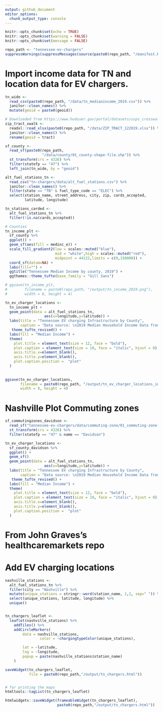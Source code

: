 ```yaml
---
output: github_document
editor_options: 
  chunk_output_type: console
---
```


```r
knitr::opts_chunk$set(echo = TRUE)
knitr::opts_chunk$set(warning = FALSE)
knitr::opts_chunk$set(message = FALSE)

repo_path <- "tennessee-ev-chargers"
suppressWarnings(suppressMessages(source(paste0(repo_path, "/manifest.R"))))
```

# Import income data for TN and location data for EV chargers.
```r
tn_wide <- 
  read_csv(paste0(repo_path, "/data/tn_medianincome_2019.csv")) %>% 
  janitor::clean_names() %>% 
  mutate(geoid = paste0(geoid))

# Downloaded from https://www.huduser.gov/portal/datasets/usps_crosswalk.html
zip_tract_xwalk <- 
  readxl::read_xlsx(paste0(repo_path, "/data/ZIP_TRACT_122019.xlsx")) %>%
  janitor::clean_names() %>% 
  rename(geoid = tract)

sf_county <-
  read_sf(paste0(repo_path,
                 "/data/county/01_county-shape-file.shp")) %>% 
  st_transform(crs = 4326) %>% 
  filter(statefp == "47") %>% 
  left_join(tn_wide, by = "geoid")

alt_fuel_stations_tn <- 
  read_csv("tn-chargers/data/alt_fuel_stations.csv") %>%
  janitor::clean_names() %>%
  filter(state == "TN" & fuel_type_code == "ELEC") %>%
  select(station_name, street_address, city, zip, cards_accepted, 
         latitude, longitude)

tn_stations_carded <- 
  alt_fuel_stations_tn %>%
  filter(!is.na(cards_accepted))
```


```r
# Counties
tn_income_plt <-
  sf_county %>%
  ggplot() + 
  geom_sf(aes(fill = medinc_e)) +
  scale_fill_gradient2(low = scales::muted("blue"),
                       mid = "white",high = scales::muted("red"),
                       midpoint = 44122,limits = c(0,150000)) + 
  coord_sf(datum=NA) + 
  labs(fill="") + 
  ggtitle("Tennessee Median Income by county, 2019") + 
  ggthemes::theme_tufte(base_family = "Gill Sans")

# ggsave(tn_income_plt,
#        filename = paste0(repo_path, "/output/tn_income_2019.png"), 
#        width = 8, height = 4)

tn_ev_charger_locations <-
  tn_income_plt + 
  geom_point(data = alt_fuel_stations_tn,
                  aes(x=longitude,y=latitude)) + 
  labs(title = "Tennessee EV charging Infrastructure by County",
       caption = "Data source: \n2019 Median Household Income Data from the American Community Survey. census.gov/programs-surveys/acs/. \nEV coordinates obtained using the National Renewable Energy Lab API. developer.nrel.gov. \nEach dot represents a terminal of one or more EV chargers") +
   theme_tufte_revised() +
  labs(fill = "Median Income") +
  theme(
    plot.title = element_text(size = 12, face = "bold"),
    plot.caption = element_text(size = 10, face = "italic", hjust = 0),
    axis.title.x=element_blank(),
    axis.title.y=element_blank(),
    plot.caption.position =  "plot"
  ) 
 
  
ggsave(tn_ev_charger_locations,
       filename = paste0(repo_path, "/output/tn_ev_charger_locations_income_2019.png"),
       width = 8, height = 4)
```

# Nashville Plot  Commuting zones


```r
sf_commutingzones_davidson <-
  read_sf("tennessee-ev-chargers/data/commuting-zone/01_commuting-zone-shape-file.shp") %>% 
  st_transform(crs = 4326) %>%
  filter(statefp == "47" & name == "Davidson") 

tn_ev_charger_locations <-
  sf_county_davidson %>%
  ggplot() +
  geom_sf()
  geom_point(data = alt_fuel_stations_tn,
                  aes(x=longitude,y=latitude)) + 
  labs(title = "Tennessee EV charging Infrastructure by County",
       caption = "Data source: \n2019 Median Household Income Data from the American Community Survey. census.gov/programs-surveys/acs/. \nEV coordinates obtained using the National Renewable Energy Lab API. developer.nrel.gov. \nEach dot represents a terminal of one or more EV chargers") +
   theme_tufte_revised() +
  labs(fill = "Median Income") +
  theme(
    plot.title = element_text(size = 12, face = "bold"),
    plot.caption = element_text(size = 10, face = "italic", hjust = 0),
    axis.title.x=element_blank(),
    axis.title.y=element_blank(),
    plot.caption.position =  "plot"
  ) 
```

# From John Graves's healthcaremarkets repo













# Add EV charging locations
```r
nashville_stations <- 
  alt_fuel_stations_tn %>% 
  filter(city == "Nashville") %>% 
  mutate(unique_stations = stringr::word(station_name, 1,2, sep=" ")) %>% 
  select(unique_stations, latitude, longitude) %>%
  unique()


tn_chargers_leaflet <- 
  leaflet(nashville_stations) %>% 
    addTiles() %>% 
    addCircleMarkers(
        data = nashville_stations, 
                color = ~chargingtypeColor(unique_stations),

        lat = ~latitude, 
        lng = ~longitude, 
        popup = paste(nashville_stations$station_name)
    )

saveWidget(tn_chargers_leaflet, 
           file = paste0(repo_path,"/output/tn_chargers.html"))


# for printing the maps
htmltools::tagList(tn_chargers_leaflet)

htmlwidgets::saveWidget(frameableWidget(tn_chargers_leaflet),
                        paste0(repo_path,"/output/tn_chargers.html"))

```
